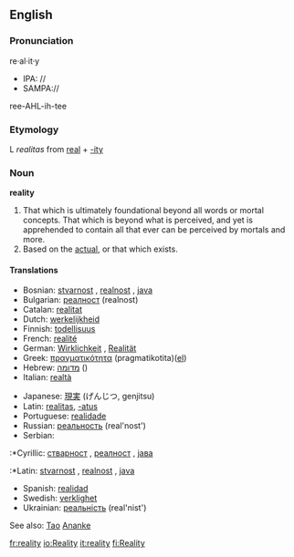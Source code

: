 ==English==

===Pronunciation===
re·al·it·y
*IPA: //
*SAMPA://
ree-AHL-ih-tee

===Etymology===

L ''realitas'' from [[real]] + [[-ity]]
===Noun===
'''reality'''

#That which is ultimately foundational beyond all words or mortal concepts. That which is beyond what is perceived, and yet is apprehended to contain all that ever can be perceived by mortals and more.
#Based on the [[actual]], or that which exists.

====Translations====
{{top}}
*Bosnian: [[stvarnost]] {{f}}, [[realnost]] {{f}}, [[java]] {{f}}
*Bulgarian: [[реалност]] (realnost)
*Catalan: [[realitat]]
*Dutch: [[werkelijkheid]]
*Finnish: [[todellisuus]]
*French: [[realité]]
*German: [[Wirklichkeit]] {{f}}, [[Realität]] {{f}}
*Greek: [[πραγματικότητα]] (pragmatikotita)([[:el:Πραγματικότητα|el]])
*Hebrew: [[מדומה]] ()
*Italian: [[realtà]]
{{mid}}
*Japanese: [[現実]] (げんじつ, genjitsu)
*Latin: [[realitas]], [[realitates|-atus]]
*Portuguese: [[realidade]]
*Russian: [[реальность]] (real'nost')
*Serbian:
:*Cyrillic: [[стварност]] {{f}}, [[реалност]] {{f}}, [[јава]] {{f}}
:*Latin: [[stvarnost]] {{f}}, [[realnost]] {{f}}, [[java]] {{f}}
*Spanish: [[realidad]]
*Swedish: [[verklighet]] {{c}}
*Ukrainian: [[реальність]] (real'nist')
{{bottom}}

See also: [[Tao]] [[Ananke]]

[[fr:reality]]
[[io:Reality]]
[[it:reality]]
[[fi:Reality]]